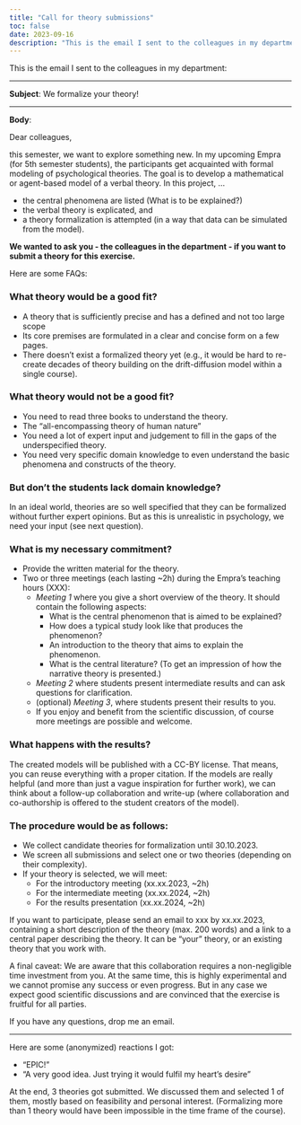 ```yaml
---
title: "Call for theory submissions"
toc: false
date: 2023-09-16
description: "This is the email I sent to the colleagues in my department, asking for the submission of theories for the formalization exercise."
---
```


This is the email I sent to the colleagues in my department:

<hr>

**Subject**: We formalize your theory!
<hr>
**Body**:

Dear colleagues,

this semester, we want to explore something new. In my upcoming Empra (for 5th semester students), the participants get acquainted with formal modeling of psychological theories. The goal is to develop a mathematical or agent-based model of a verbal theory. In this project, ...

- the central phenomena are listed (What is to be explained?)
- the verbal theory is explicated, and
- a theory formalization is attempted (in a way that data can be simulated from the model).


**We wanted to ask you - the colleagues in the department - if you want to submit a theory for this exercise.** 

Here are some FAQs:

### What theory would be a good fit?
- A theory that is sufficiently precise and has a defined and not too large scope
- Its core premises are formulated in a clear and concise form on a few pages.
- There doesn't exist a formalized theory yet (e.g., it would be hard to re-create decades of theory building on the drift-diffusion model within a single course).

### What theory would not be a good fit?
- You need to read three books to understand the theory.
- The “all-encompassing theory of human nature”
- You need a lot of expert input and judgement to fill in the gaps of the underspecified theory.
- You need very specific domain knowledge to even understand the basic phenomena and constructs of the theory.

### But don't the students lack domain knowledge?
In an ideal world, theories are so well specified that they can be formalized without further expert opinions. But as this is unrealistic in psychology, we need your input (see next question).

### What is my necessary commitment?
- Provide the written material for the theory.
- Two or three meetings (each lasting ~2h) during the Empra's teaching hours (XXX):
  - *Meeting 1* where you give a short overview of the theory. It should contain the following aspects:
    - What is the central phenomenon that is aimed to be explained?
    - How does a typical study look like that produces the phenomenon?  
    - An introduction to the theory that aims to explain the phenomenon.  
    - What is the central literature? (To get an impression of how the narrative theory is presented.)
  - *Meeting 2* where students present intermediate results and can ask questions for clarification.
  - (optional) *Meeting 3*, where students present their results to you.
  - If you enjoy and benefit from the scientific discussion, of course more meetings are possible and welcome.

### What happens with the results?
The created models will be published with a CC-BY license. That means, you can reuse everything with a proper citation. If the models are really helpful (and more than just a vague inspiration for further work), we can think about a follow-up collaboration and write-up (where collaboration and co-authorship is offered to the student creators of the model).

### The procedure would be as follows:
- We collect candidate theories for formalization until 30.10.2023.
- We screen all submissions and select one or two theories (depending on their complexity). 
- If your theory is selected, we will meet:
    - For the introductory meeting (xx.xx.2023, ~2h)
    - For the intermediate meeting (xx.xx.2024, ~2h)
    - For the results presentation (xx.xx.2024, ~2h)

If you want to participate, please send an email to xxx by xx.xx.2023, containing a short description of the theory (max. 200 words) and a link to a central paper describing the theory. It can be "your" theory, or an existing theory that you work with.

A final caveat: We are aware that this collaboration requires a non-negligible time investment from you. At the same time, this is highly experimental and we cannot promise any success or even progress. But in any case we expect good scientific discussions and are convinced that the exercise is fruitful for all parties.

If you have any questions, drop me an email.

<hr>

Here are some (anonymized) reactions I got:

- "EPIC!"
- "A very good idea. Just trying it would fulfil my heart's desire"


At the end, 3 theories got submitted. We discussed them and selected 1 of them, mostly based on feasibility and personal interest. (Formalizing more than 1 theory would have been impossible in the time frame of the course).
